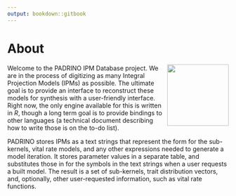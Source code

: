 ```yaml
---
output: bookdown::gitbook
---
```


# About  

<a href='https://levisc8.github.io/Padrino'><img src='https://raw.githubusercontent.com/levisc8/Padrino/main/metadata/pdb_logo.png' align="right" height="140" /></a>

Welcome to the PADRINO IPM Database project. We are in the process of digitizing as many Integral Projection Models (IPMs) as possible. The ultimate goal is to provide an interface to reconstruct these models for synthesis with a user-friendly interface. Right now, the only engine available for this is written in _R_, though a long term goal is to provide bindings to other languages (a technical document describing how to write those is on the to-do list).

PADRINO stores IPMs as a text strings that represent the form for the sub-kernels, vital rate models, and any other expressions needed to generate a model iteration. It stores parameter values in  a separate table, and substitutes those in for the symbols in the text strings when a user requests a built model. The result is a set of sub-kernels, trait distribution vectors, and, optionally, other user-requested information, such as vital rate functions. 
